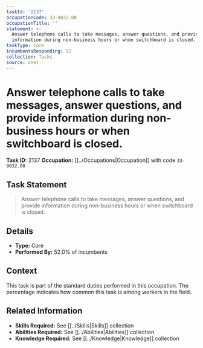 ```yaml
---
taskId: '2137'
occupationCode: 33-9032.00
occupationTitle: ''
statement: >-
  Answer telephone calls to take messages, answer questions, and provide
  information during non-business hours or when switchboard is closed.
taskType: Core
incumbentsResponding: 52
collection: Tasks
source: onet
---
```

# Answer telephone calls to take messages, answer questions, and provide information during non-business hours or when switchboard is closed.

**Task ID:** 2137
**Occupation:** [[../Occupations|Occupation]] with code `33-9032.00`

## Task Statement

> Answer telephone calls to take messages, answer questions, and provide information during non-business hours or when switchboard is closed.

## Details

- **Type:** Core
- **Performed By:** 52.0% of incumbents

## Context

This task is part of the standard duties performed in this occupation. The percentage indicates how common this task is among workers in the field.

## Related Information

- **Skills Required:** See [[../Skills|Skills]] collection
- **Abilities Required:** See [[../Abilities|Abilities]] collection
- **Knowledge Required:** See [[../Knowledge|Knowledge]] collection
